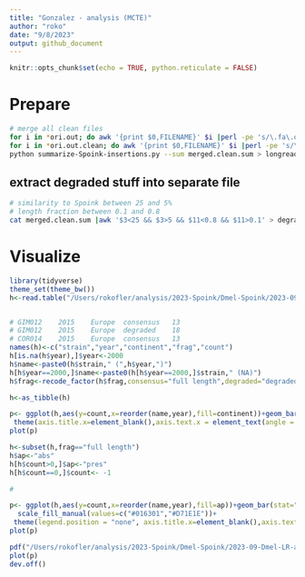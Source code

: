 ```yaml
---
title: "Gonzalez - analysis (MCTE)"
author: "roko"
date: "9/8/2023"
output: github_document
---
```


```r
knitr::opts_chunk$set(echo = TRUE, python.reticulate = FALSE)
```


# Prepare   

```bash
# merge all clean files
for i in *ori.out; do awk '{print $0,FILENAME}' $i |perl -pe 's/\.fa\.ori\.out//'
for i in *ori.out.clean; do awk '{print $0,FILENAME}' $i |perl -pe 's/\.fa\.ori\.out\.clean//'; done > merged.clean.sum
python summarize-Spoink-insertions.py --sum merged.clean.sum > longread-summary.txt
```

## extract degraded stuff into separate file
```bash
# similarity to Spoink between 25 and 5%
# length fraction between 0.1 and 0.8
cat merged.clean.sum |awk '$3<25 && $3>5 && $11<0.8 && $11>0.1' > degraded.shit.txt    
```


# Visualize

```R
library(tidyverse)
theme_set(theme_bw())
h<-read.table("/Users/rokofler/analysis/2023-Spoink/Dmel-Spoink/2023-09-Dmel-LR-assemblies/rawori/longread-summary.txt",header=F)


# GIM012	2015	Europe	consensus	13
# GIM012	2015	Europe	degraded	18
# COR014	2015	Europe	consensus	13
names(h)<-c("strain","year","continent","frag","count")
h[is.na(h$year),]$year<-2000
h$name<-paste0(h$strain," (",h$year,")")
h[h$year==2000,]$name<-paste0(h[h$year==2000,]$strain," (NA)")
h$frag<-recode_factor(h$frag,consensus="full length",degraded="degraded")

h<-as_tibble(h)

p<- ggplot(h,aes(y=count,x=reorder(name,year),fill=continent))+geom_bar(stat="identity")+facet_grid(frag~.)+ylab("count")+
 theme(axis.title.x=element_blank(),axis.text.x = element_text(angle = 90, vjust = 0.5, hjust=1,size=8))
plot(p)

h<-subset(h,frag=="full length")
h$ap<-"abs"
h[h$count>0,]$ap<-"pres"
h[h$count==0,]$count<- -1

#

p<- ggplot(h,aes(y=count,x=reorder(name,year),fill=ap))+geom_bar(stat="identity")+ylab("count")+
  scale_fill_manual(values=c("#016301","#D71E1E"))+
 theme(legend.position = "none", axis.title.x=element_blank(),axis.text.x = element_text(angle = 90, vjust = 0.5, hjust=1,size=8))
plot(p)

pdf("/Users/rokofler/analysis/2023-Spoink/Dmel-Spoink/2023-09-Dmel-LR-assemblies/graphs/lr-timeline.pdf",width=7,height=3)
plot(p)
dev.off()
```